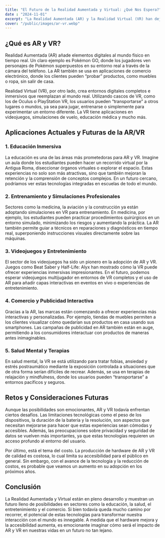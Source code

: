 ```yaml
---
title: "El Futuro de la Realidad Aumentada y Virtual: ¿Qué Nos Espera?"
date : "2024-11-01"
excerpt: "La Realidad Aumentada (AR) y la Realidad Virtual (VR) han dejado de ser conceptos de ciencia ficción para convertirse en tecnologías que, aunque aún en desarrollo, ya tienen aplicaciones prácticas en la vida diaria. Desde transformar la educación hasta revolucionar los videojuegos, la AR y la VR están cambiando cómo interactuamos con el mundo digital y físico. En este artículo exploraremos su estado actual y el enorme potencial de cara al futuro."
cover: "/public/images/ar-vr.webp"
---
```


## ¿Qué es AR y VR?
Realidad Aumentada (AR) añade elementos digitales al mundo físico en tiempo real. Un claro ejemplo es Pokémon GO, donde los jugadores ven personajes de Pokémon superpuestos en su entorno real a través de la cámara del teléfono. La AR también se usa en aplicaciones de comercio electrónico, donde los clientes pueden “probar” productos, como muebles o ropa, sin salir de casa.

Realidad Virtual (VR), por otro lado, crea entornos digitales completos e inmersivos que reemplazan al mundo real. Utilizando cascos de VR, como los de Oculus o PlayStation VR, los usuarios pueden “transportarse” a otros lugares o mundos, ya sea para jugar, entrenarse o simplemente para experimentar un entorno diferente. La VR tiene aplicaciones en videojuegos, simulaciones de vuelo, educación médica y mucho más.

## Aplicaciones Actuales y Futuras de la AR/VR
### 1. Educación Inmersiva
La educación es una de las áreas más prometedoras para AR y VR. Imagine un aula donde los estudiantes pueden hacer un recorrido virtual por la Antigua Roma, diseccionar órganos virtuales o explorar el espacio. Estas experiencias no solo son más atractivas, sino que también mejoran la retención y la comprensión de conceptos complejos. En un futuro cercano, podríamos ver estas tecnologías integradas en escuelas de todo el mundo.

### 2. Entrenamiento y Simulaciones Profesionales
Sectores como la medicina, la aviación y la construcción ya están adoptando simulaciones en VR para entrenamiento. En medicina, por ejemplo, los estudiantes pueden practicar procedimientos quirúrgicos en un entorno simulado, minimizando los riesgos y aumentando la práctica. La AR también permite guiar a técnicos en reparaciones y diagnósticos en tiempo real, superponiendo instrucciones visuales directamente sobre las máquinas.

### 3. Videojuegos y Entretenimiento
El sector de los videojuegos ha sido un pionero en la adopción de AR y VR. Juegos como Beat Saber y Half-Life: Alyx han mostrado cómo la VR puede ofrecer experiencias inmersivas impresionantes. En el futuro, podemos esperar videojuegos multijugador en entornos de VR completos y el uso de AR para añadir capas interactivas en eventos en vivo o experiencias de entretenimiento.

### 4. Comercio y Publicidad Interactiva
Gracias a la AR, las marcas están comenzando a ofrecer experiencias más interactivas y personalizadas. Por ejemplo, tiendas de muebles permiten a los clientes visualizar cómo quedarían sus productos en casa usando sus smartphones. Las campañas de publicidad en AR también están en auge, permitiendo a los consumidores interactuar con productos de maneras antes inimaginables.

### 5. Salud Mental y Terapias
En salud mental, la VR se está utilizando para tratar fobias, ansiedad y estrés postraumático mediante la exposición controlada a situaciones que de otra forma serían difíciles de recrear. Además, se usa en terapias de relajación y mindfulness, donde los usuarios pueden “transportarse” a entornos pacíficos y seguros.

## Retos y Consideraciones Futuras
Aunque las posibilidades son emocionantes, AR y VR todavía enfrentan ciertos desafíos. Las limitaciones tecnológicas como el peso de los dispositivos, la duración de la batería y la resolución, son aspectos que necesitan mejorarse para hacer que estas experiencias sean cómodas y accesibles. Además, las preocupaciones sobre privacidad y seguridad de datos se vuelven más importantes, ya que estas tecnologías requieren un acceso profundo al entorno del usuario.

Por último, está el tema del costo. La producción de hardware de AR y VR de calidad es costosa, lo cual limita su accesibilidad para el público en general. Sin embargo, con el avance de la tecnología y la reducción de costos, es probable que veamos un aumento en su adopción en los próximos años.

## Conclusión
La Realidad Aumentada y Virtual están en pleno desarrollo y muestran un futuro lleno de posibilidades en sectores como la educación, la salud, el entretenimiento y el comercio. Si bien todavía queda mucho camino por recorrer, el potencial de estas tecnologías para transformar nuestra interacción con el mundo es innegable. A medida que el hardware mejora y la accesibilidad aumenta, es emocionante imaginar cómo será el impacto de AR y VR en nuestras vidas en un futuro no tan lejano.
